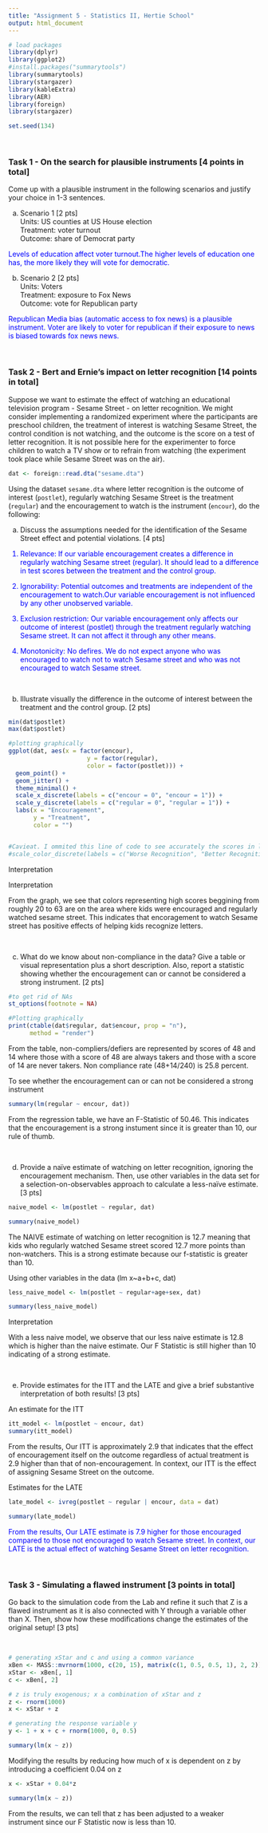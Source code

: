 ```yaml
---
title: "Assignment 5 - Statistics II, Hertie School"
output: html_document
---
```


```r
# load packages
library(dplyr)
library(ggplot2)
#install.packages("summarytools")
library(summarytools)
library(stargazer)
library(kableExtra)
library(AER)
library(foreign)
library(stargazer)

set.seed(134)
```

<br>

### Task 1 - On the search for plausible instruments [4 points in total]

Come up with a plausible instrument in the following scenarios and justify your choice in 1-3 sentences.

(a)  Scenario 1 [2 pts] <br>
Units: US counties at US House election <br>
Treatment: voter turnout  <br>
Outcome: share of Democrat party <br>

<div style="color:blue">

Levels of education affect voter turnout.The higher levels of education one has, the more likely they will vote for democratic.

</div>

(b) Scenario 2 [2 pts]  <br>
Units: Voters  <br>
Treatment: exposure to Fox News  <br>
Outcome: vote for Republican party <br>

<div style="color:blue">

Republican Media bias (automatic access to fox news) is a plausible instrument. Voter are likely to voter for republican if their exposure to news is biased towards fox news news.

</div>

<br>

### Task 2 - Bert and Ernie's impact on letter recognition [14 points in total]

Suppose we want to estimate the effect of watching an educational television program - Sesame Street - on letter recognition. We might consider implementing a randomized experiment where the participants are preschool children, the treatment of interest is watching Sesame Street, the control condition is not watching, and the outcome is the score on a test of letter recognition. It is not possible here for the experimenter to force children to watch a TV show or to refrain from watching (the experiment took place while Sesame Street was on the air).

```r
dat <- foreign::read.dta("sesame.dta")
```

Using the dataset `sesame.dta` where letter recognition is the outcome of interest (`postlet`), regularly watching Sesame Street is the treatment (`regular`) and the encouragement to watch is the instrument (`encour`), do the following:

(a) Discuss the assumptions needed for the identification of the Sesame Street effect and potential violations. [4 pts]

<div style="color:blue">
1. Relevance: If our variable encouragement creates a difference in regularly watching Sesame street (regular). It should lead to a difference in test scores between the treatment and the control group.

2. Ignorability: Potential outcomes and treatments are independent of the encouragement to watch.Our variable encouragement is not influenced by any other unobserved variable.

3. Exclusion restriction: Our variable encouragement only affects our outcome of interest (postlet) through the treatment regularly watching Sesame street. It can not affect it through any other means.

4. Monotonicity: No defires. We do not expect anyone who was encouraged to watch not to watch Sesame street and who was not encouraged to watch Sesame street.
</div>

<br>

(b) Illustrate visually the difference in the outcome of interest between the treatment and the control group. [2 pts]

```r
min(dat$postlet)
max(dat$postlet)

#plotting graphically
ggplot(dat, aes(x = factor(encour), 
                      y = factor(regular), 
                      color = factor(postlet))) +
  geom_point() +
  geom_jitter() +
  theme_minimal() +
  scale_x_discrete(labels = c("encour = 0", "encour = 1")) +
  scale_y_discrete(labels = c("regular = 0", "regular = 1")) +
  labs(x = "Encouragement",
       y = "Treatment",
       color = "")


#Cavieat. I ommited this line of code to see accurately the scores in letter recognition as indicated in the postlet variable because including it identifies score 0 and 6 as NAs which are hard to identify since they all have the same color
#scale_color_discrete(labels = c("Worse Recognition", "Better Recognition"))
```
Interpretation

Interpretation

From the graph, we see that colors representing high scores beggining from roughly 20 to 63 are on the area where kids were encouraged and regularly watched sesame street. This indicates that encoragement to watch Sesame street has positive effects of helping kids recognize letters.

<br>

(c) What do we know about non-compliance in the data? Give a table or visual representation plus a short description. Also, report a statistic showing whether the encouragement can or cannot be considered a strong instrument. [2 pts]

```r
#to get rid of NAs
st_options(footnote = NA)

#Plotting graphically
print(ctable(dat$regular, dat$encour, prop = "n"), 
      method = "render")
```

From the table,  non-compliers/defiers are represented by scores of 48 and 14 where those with a score of 48 are always takers and those with a score of 14 are never takers. Non compliance rate (48+14/240) is 25.8 percent.

To see whether the encouragement can or can not be considered a strong instrument
```r
summary(lm(regular ~ encour, dat))
```

From the regression table, we have an F-Statistic of 50.46. This indicates that the encouragement is a strong instument since it is greater than 10, our rule of thumb.

<br>

(d) Provide a naïve estimate of watching on letter recognition, ignoring the encouragement mechanism. Then, use other variables in the data set for a selection-on-observables approach to calculate a less-naïve estimate. [3 pts]

```r
naive_model <- lm(postlet ~ regular, dat)

summary(naive_model)
```

The NAIVE estimate of watching on letter recognition is 12.7 meaning that kids who regularly watched Sesame street scored 12.7 more points than non-watchers. This is a strong estimate because our f-statistic is greater than 10.


Using other variables in the data (lm x~a+b+c, dat)
```r
less_naive_model <- lm(postlet ~ regular+age+sex, dat)

summary(less_naive_model)
```
Interpretation

With a less naive model, we observe that our less naive estimate is 12.8 which is higher than the naive estimate. Our F Statistic is still higher than 10 indicating of a strong estimate.

<br>

(e) Provide estimates for the ITT and the LATE and give a brief substantive interpretation of both results! [3 pts]

An estimate for the ITT  
```r
itt_model <- lm(postlet ~ encour, dat)
summary(itt_model)
```
From the results, Our ITT is approximately 2.9 that indicates that the effect of encouragement itself on the outcome regardless of actual treatment is 2.9 higher than that of non-encouragement. In context, our ITT is the effect of assigning Sesame Street on the outcome.

Estimates for the LATE
```r
late_model <- ivreg(postlet ~ regular | encour, data = dat)

summary(late_model)
```

<div style="color:blue">

From the results, Our LATE estimate is 7.9 higher for those encouraged compared to those not encouraged to watch Sesame street. In context, our LATE is the actual effect of watching Sesame Street on letter recognition.

</div>

<br>

### Task 3 - Simulating a flawed instrument [3 points in total]

Go back to the simulation code from the Lab and refine it such that Z is a flawed instrument as it is also connected with Y through a variable other than X. Then, show how these modifications change the estimates of the original setup!  [3 pts]

<br>


```r
# generating xStar and c and using a common variance
xBen <- MASS::mvrnorm(1000, c(20, 15), matrix(c(1, 0.5, 0.5, 1), 2, 2))
xStar <- xBen[, 1]
c <- xBen[, 2]

# z is truly exogenous; x a combination of xStar and z
z <- rnorm(1000)
x <- xStar + z

# generating the response variable y
y <- 1 + x + c + rnorm(1000, 0, 0.5)

summary(lm(x ~ z))
```

Modifying the results by reducing how much of x is dependent on z by introducing a coefficient 0.04 on z
```r
x <- xStar + 0.04*z

summary(lm(x ~ z))
```
From the results, we can tell that z has been adjusted to a weaker instrument since our F Statistic now is less than 10.
